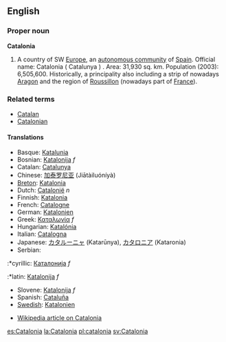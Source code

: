 ==English==

===Proper noun===
'''Catalonia'''

#A country of SW [[Europe]], an [[autonomous community]] of [[Spain]]. Official name: Catalonia ( Catalunya ) . Area: 31,930 sq. km. Population (2003): 6,505,600. Historically, a principality also including a strip of nowadays [[Aragon]] and the region of [[Roussillon]] (nowadays part of [[France]]). 

===Related terms===
*[[Catalan]]
*[[Catalonian]]

====Translations====
*Basque: [[Katalunia]]
*Bosnian: [[Katalonija]] ''f''
*Catalan: [[Catalunya]]
*Chinese: [[加泰罗尼亚]] (Jiātàiluóníyà)
*[[Breton]]: [[Katalonia]]
*Dutch: [[Catalonië]] ''n''
*Finnish: [[Katalonia]]
*French: [[Catalogne]]
*German: [[Katalonien]]
*Greek: [[Καταλωνία]] ''f''
*Hungarian: [[Katalónia]]
*Italian: [[Catalogna]]
*Japanese: [[カタルーニャ]] (Katarūnya), [[カタロニア]] (Kataronia)
*Serbian:
:*cyrillic: [[Каталонија]] ''f''
:*latin: [[Katalonija]] ''f''
*Slovene: [[Katalonija]] ''f''
*Spanish: [[Cataluña]]
*[[w:Swedish language|Swedish]]: [[Katalonien]]

*[[w:Catalonia|Wikipedia article on Catalonia]]

[[es:Catalonia]]
[[la:Catalonia]]
[[pl:catalonia]]
[[sv:Catalonia]]